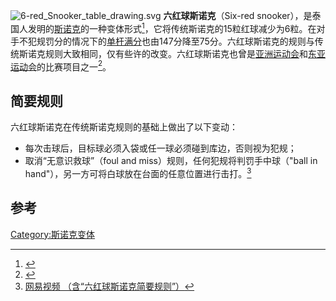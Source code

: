 {{noteTA
|G1=Snooker
}}
[[File:6-red_Snooker_table_drawing.svg|thumb]]
'''六红球斯诺克'''（Six-red snooker），是泰国人发明的[[斯诺克|斯诺克]]的一种变体形式<ref name="liu">{{Cite web |url=http://news.my147.com/show/22102.html |title=我的台球网 - 六红球斯诺克看似容易却并不好打 |accessdate=2011-04-08 |archive-date=2016-03-04 |archive-url=https://web.archive.org/web/20160304122102/http://news.my147.com/show/22102.html |dead-url=no }}</ref>，它将传统斯诺克的15粒红球减少为6粒。在对手不犯规罚分的情况下的[[滿分桿|单杆满分]]也由147分降至75分。六红球斯诺克的规则与传统斯诺克规则大致相同，仅有些许的改变。六红球斯诺克也曾是[[亚洲运动会|亚洲运动会]]和[[东亚运动会|东亚运动会]]的比赛项目之一<ref>{{Cite web |url=http://www.gz2010.cn/video/2010/3/B/U/V60IDU6BU.html |title=广州亚运官网 - 广州亚运新增六红球斯诺克 |accessdate=2011-04-08 |archive-date=2016-03-08 |archive-url=https://web.archive.org/web/20160308181727/http://www.gz2010.cn/video/2010/3/B/U/V60IDU6BU.html |dead-url=no }}</ref>。

== 简要规则 ==
六红球斯诺克在传统斯诺克规则的基础上做出了以下变动：
* 每次击球后，目标球必须入袋或任一球必须碰到库边，否则视为犯规；
* 取消“无意识救球”（foul and miss）规则，任何犯规将判罚手中球（"ball in hand"），另一方可将白球放在台面的任意位置进行击打。<ref>[http://v.sports.163.com/video/2010/3/0/5/V60H49005.html 网易视频 （含“六红球斯诺克简要规则”）]</ref>

== 参考 ==
<references/>

[[Category:斯诺克变体|Category:斯诺克变体]]